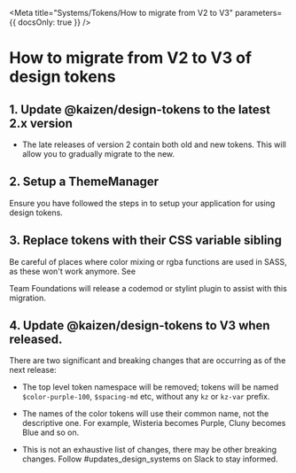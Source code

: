 
<Meta title="Systems/Tokens/How to migrate from V2 to V3" parameters={{ docsOnly: true }} />

# How to migrate from V2 to V3 of design tokens


## 1. Update @kaizen/design-tokens to the latest 2.x version

* The late releases of version 2 contain both old and new tokens. This will allow you to gradually migrate to the new.

## 2. Setup a ThemeManager

Ensure you have followed the steps in <LinkToStory storyModule={gettingStartedPage} /> to setup your application for using design tokens.

## 3. Replace tokens with their CSS variable sibling

<CodeBlock language="diff" code={cssVariableReplacementDiffExample} />

Be careful of places where color mixing or rgba functions are used in SASS, as these won't work anymore. See <LinkToStory storyModule={howToUseWithSass} />

Team Foundations will release a codemod or stylint plugin to assist with this migration.


## 4. Update @kaizen/design-tokens to V3 when released.

There are two significant and breaking changes that are occurring as of the next release:

* The top level token namespace will be removed; tokens will be named `$color-purple-100`, `$spacing-md` etc, without any `kz` or `kz-var` prefix.

* The names of the color tokens will use their common name, not the descriptive one. For example, Wisteria becomes Purple, Cluny becomes Blue and so on. 
* This is not an exhaustive list of changes, there may be other breaking changes. Follow #updates_design_systems on Slack to stay informed.
